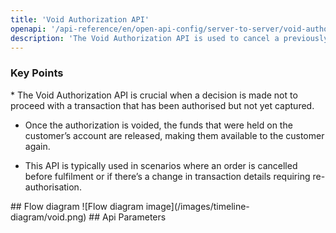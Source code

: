 ```yaml
---
title: 'Void Authorization API'
openapi: '/api-reference/en/open-api-config/server-to-server/void-authorization.json POST /api/v1/server-to-server-interface/void'
description: 'The Void Authorization API is used to cancel a previously authorized payment before the funds are captured, releasing the hold on the customer’s account.'
---
```


### Key Points

<Info>
  * The Void Authorization API is crucial when a decision is made not to proceed with a transaction that has been authorised but not yet captured.

  * Once the authorization is voided, the funds that were held on the customer’s account are released, making them available to the customer again.

  * This API is typically used in scenarios where an order is cancelled before fulfilment or if there’s a change in transaction details requiring re-authorisation.
</Info>
## Flow diagram 
![Flow diagram image](/images/timeline-diagram/void.png)
## Api Parameters